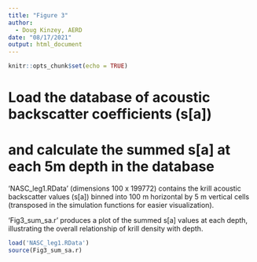 ---
title: "Figure 3"
author:
  - Doug Kinzey, AERD
date: "08/17/2021"
output: html_document
---

```{r setup, include=FALSE}
knitr::opts_chunk$set(echo = TRUE)
```

# Load the database of acoustic backscatter coefficients (s[a])
# and calculate the summed s[a] at each 5m depth in the database
'NASC_leg1.RData' (dimensions 100 x 199772) contains the krill acoustic backscatter values (s[a]) binned into 100 m horizontal by 5 m vertical cells  (transposed in the simulation functions for easier visualization).

'Fig3_sum_sa.r' produces a plot of the summed s[a] values at each depth, illustrating the overall relationship of krill density with depth.

```{r load_data}
load('NASC_leg1.RData')
source(Fig3_sum_sa.r)
```
